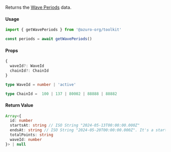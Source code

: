 Returns the [Wave Periods](/hub/apps/guides/azuro-waves#fetch-existing-periods-of-a-wave) data.

#### Usage

```ts
import { getWavePeriods } from '@azuro-org/toolkit'

const periods = await getWavePeriods()
```

#### Props

```ts
{
  waveId?: WaveId
  chainId?: ChainId
}
```

```ts
type WaveId = number | 'active'

type ChainId =  100 | 137 | 80002 | 88888 | 88882
```

#### Return Value

```ts
Array<{
  id: number
  startsAt: string // ISO String "2024-05-13T00:00:00.000Z"
  endsAt: string // ISO String "2024-05-20T00:00:00.000Z". It's a startsAt of next period
  totalPoints: string
  waveId: number
}> | null
```
